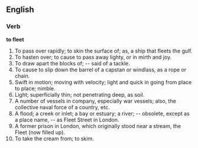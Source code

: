 ==English==

===Verb===

'''to fleet'''

#To pass over rapidly; to skin the surface of; as, a ship that fleets the gulf.
#To hasten over; to cause to pass away lighty, or in mirth and joy.
#To draw apart the blocks of; -- said of a tackle.
#To cause to slip down the barrel of a capstan or windlass, as a rope or chain.
#Swift in motion; moving with velocity; light and quick in going from place to place; nimble.
#Light; superficially thin; not penetrating deep, as soil.
#A number of vessels in company, especially war vessels; also, the collective naval force of a country, etc.
#A flood; a creek or inlet; a bay or estuary; a river; -- obsolete, except as a place name, -- as Fleet Street in London.
#A former prison in London, which originally stood near a stream, the Fleet (now filled up).
#To take the cream from; to skim.